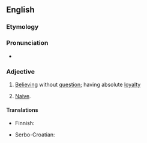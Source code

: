 ==English==

===Etymology===
{{prefix|en|un|questioning}}

===Pronunciation===
* {{audio|en|en-us-unquestioning.ogg|Audio (Mid-Atlantic)}}

===Adjective===
{{en-adj}}

# [[believe|Believing]] without [[question]]; having absolute [[loyalty]]
#: {{syn|en|faithful|doubtless}}
# [[naive|Naive]].

====Translations====
{{trans-top|believing without question}}
* Finnish: {{t+|fi|ehdoton}}
{{trans-mid}}
* Serbo-Croatian: {{t+|sh|neupitno}}
{{trans-bottom}}

{{trans-top|naive}}
{{trans-mid}}
{{trans-bottom}}